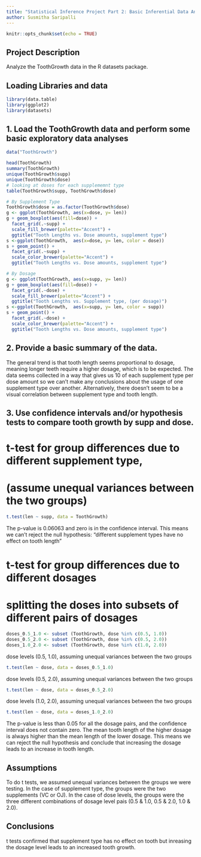 ```yaml
---
title: "Statistical Inference Project Part 2: Basic Inferential Data Analysis Instructions"
author: Susmitha Saripalli
---
```


```r
knitr::opts_chunk$set(echo = TRUE)
```

## Project Description
Analyze the ToothGrowth data in the R datasets package.

## Loading Libraries and data

```r
library(data.table)
library(ggplot2)
library(datasets)
```

## 1. Load the ToothGrowth data and perform some basic exploratory data analyses

```r
data("ToothGrowth")

head(ToothGrowth)
summary(ToothGrowth)
unique(ToothGrowth$supp)
unique(ToothGrowth$dose)
# looking at doses for each supplememnt type
table(ToothGrowth$supp, ToothGrowth$dose) 

```

```r
# By Supplement Type
ToothGrowth$dose = as.factor(ToothGrowth$dose)
g <- ggplot(ToothGrowth, aes(x=dose, y= len))
g + geom_boxplot(aes(fill=dose)) +
  facet_grid(.~supp) + 
  scale_fill_brewer(palette="Accent") +
  ggtitle("Tooth Lengths vs. Dose amounts, supplement type")
s <-ggplot(ToothGrowth,  aes(x=dose, y= len, color = dose)) 
s + geom_point() +
  facet_grid(.~supp) +
  scale_color_brewer(palette="Accent") +
  ggtitle("Tooth Lengths vs. Dose amounts, supplement type")


```


```r
# By Dosage
g <- ggplot(ToothGrowth, aes(x=supp, y= len))
g + geom_boxplot(aes(fill=dose)) +
  facet_grid(.~dose) + 
  scale_fill_brewer(palette="Accent") +
  ggtitle("Tooth Lengths vs. Supplement type, (per dosage)")
s <-ggplot(ToothGrowth,  aes(x=supp, y= len, color = supp)) 
s + geom_point() +
  facet_grid(.~dose) +
  scale_color_brewer(palette="Accent") +
  ggtitle("Tooth Lengths vs. Dose amounts, supplement type")

```

## 2. Provide a basic summary of the data.
The general trend is that tooth length seems proportional to dosage, meaning longer teeth require a higher dosage, which is to be expected. The data seems collected in a way that gives us 10 of each supplement type per dose amount so we can't make any conclusions about the usage of one supplement type over another. Alternatively, there doesn't seem to be a visual correlation between supplement type and tooth length.


## 3. Use confidence intervals and/or hypothesis tests to compare tooth growth by supp and dose. 

# t-test for group differences due to different supplement type, 
# (assume unequal variances between the two groups)

```r
t.test(len ~ supp, data = ToothGrowth)
```

The p-value is 0.06063 and zero is in the confidence interval. This means we can't reject the null hypothesis: "different supplement types have no effect on tooth length"

# t-test for group differences due to different dosages
# splitting the doses into subsets of different pairs of dosages
```r
doses_0.5_1.0 <- subset (ToothGrowth, dose %in% c(0.5, 1.0)) 
doses_0.5_2.0 <- subset (ToothGrowth, dose %in% c(0.5, 2.0)) 
doses_1.0_2.0 <- subset (ToothGrowth, dose %in% c(1.0, 2.0)) 
```

dose levels (0.5, 1.0), assuming unequal variances between the two groups
```r
t.test(len ~ dose, data = doses_0.5_1.0)
```

dose levels (0.5, 2.0), assuming unequal variances between the two groups
```r
t.test(len ~ dose, data = doses_0.5_2.0)
```

dose levels (1.0, 2.0), assuming unequal variances between the two groups
```r
t.test(len ~ dose, data = doses_1.0_2.0)
```

The p-value is less than 0.05 for all the dosage pairs, and the confidence interval does not contain zero. The mean tooth length of the higher dosage is always higher than the mean length of the lower dosage. This means we can reject the null hypothesis and conclude that increasing the dosage leads to an increase in tooth length. 

## Assumptions
To do t tests, we assumed unequal variances between the groups we were testing. In the case of supplement type, the groups were the two supplements (VC or OJ). In the case of dose levels, the groups were the three different combinations of dosage level pais (0.5 & 1.0, 0.5 & 2.0, 1.0 & 2.0).

## Conclusions
t tests confirmed that supplement type has no effect on tooth but inreasing the dosage level leads to an increased tooth growth.






